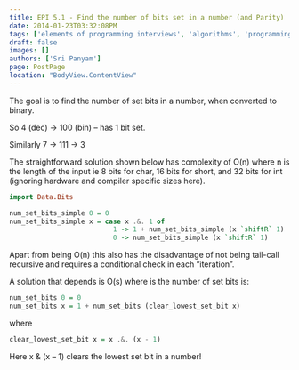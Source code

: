 ```yaml
---
title: EPI 5.1 - Find the number of bits set in a number (and Parity)
date: 2014-01-23T03:32:08PM
tags: ['elements of programming interviews', 'algorithms', 'programming', 'haskell']
draft: false
images: []
authors: ['Sri Panyam']
page: PostPage
location: "BodyView.ContentView"
---
```


The goal is to find the number of set bits in a number, when converted to binary.

So 4 (dec) -> 100 (bin) – has 1 bit set.

Similarly 7 -> 111 -> 3

The straightforward solution shown below has complexity of O(n) where n is the length of the input ie 8 bits for char, 16 bits for short, and 32 bits for int (ignoring hardware and compiler specific sizes here).

```haskell showLineNumbers
import Data.Bits

num_set_bits_simple 0 = 0
num_set_bits_simple x = case x .&. 1 of
                          1 -> 1 + num_set_bits_simple (x `shiftR` 1)
                          0 -> num_set_bits_simple (x `shiftR` 1)
```

Apart from being O(n) this also has the disadvantage of not being tail-call recursive and requires a conditional check in each “iteration”.

A solution that depends is O(s) where is the number of set bits is:

```haskell showLineNumbers
num_set_bits 0 = 0
num_set_bits x = 1 + num_set_bits (clear_lowest_set_bit x)
```

where

```haskell showLineNumbers
clear_lowest_set_bit x = x .&. (x - 1)
```

Here x & (x – 1) clears the lowest set bit in a number!
